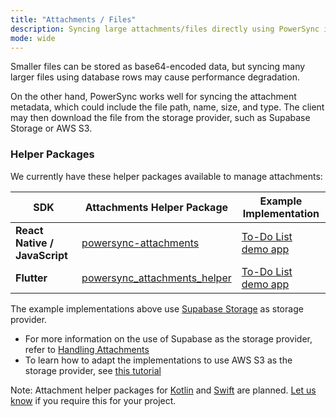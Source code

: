 ```yaml
---
title: "Attachments / Files"
description: Syncing large attachments/files directly using PowerSync is not recommended.
mode: wide
---
```


Smaller files can be stored as base64-encoded data, but syncing many larger files using database rows may cause performance degradation.

On the other hand, PowerSync works well for syncing the attachment metadata, which could include the file path, name, size, and type. The client may then download the file from the storage provider, such as Supabase Storage or AWS S3.

### Helper Packages

We currently have these helper packages available to manage attachments:

| SDK                           | Attachments Helper Package                                                                  | Example Implementation                                                                                                |
| ----------------------------- | ------------------------------------------------------------------------------------------- | --------------------------------------------------------------------------------------------------------------------- |
| **React Native / JavaScript** | [powersync-attachments](https://www.npmjs.com/package/@powersync/attachments)               | [To-Do List demo app](https://github.com/powersync-ja/powersync-js/tree/main/demos/react-native-supabase-todolist) |
| **Flutter**                   | [powersync\_attachments\_helper](https://pub.dev/packages/powersync_attachments_helper) | [To-Do List demo app](https://github.com/powersync-ja/powersync.dart/tree/master/demos/supabase-todolist)          |

The example implementations above use [Supabase Storage](https://supabase.com/docs/guides/storage) as storage provider. 
* For more information on the use of Supabase as the storage provider, refer to [Handling Attachments](/integration-guides/supabase-+-powersync/handling-attachments)
* To learn how to adapt the implementations to use AWS S3 as the storage provider, see [this tutorial](/tutorials/client/attachments-and-files/aws-s3-storage-adapter.mdx)

Note: Attachment helper packages for [Kotlin](/client-sdk-references/kotlin-multiplatform) and [Swift](/client-sdk-references/swift) are planned. [Let us know](/resources/contact-us) if you require this for your project.
